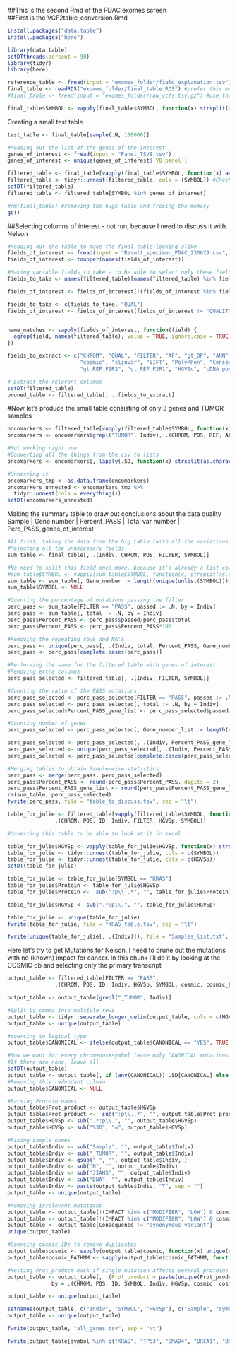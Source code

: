 ##This is the second Rmd of the PDAC exomes screen  
##First is the VCF2table_conversion.Rmd

```r
install.packages("data.table")
install.packages("here")
```

```r
library(data.table)
setDTthreads(percent = 90)
library(tidyr)
library(here)
```

```r
reference_table <- fread(input = "exomes_folder/field_explanation.tsv")
final_table <- readRDS("exomes_folder/final_table.RDS") #prefer this method
#final_table <- fread(input = "exomes_folder/raw_vcfs.tsv.gz") #use this, if RDS is corrupted, for example

```

```r
final_table$SYMBOL <- vapply(final_table$SYMBOL, function(x) strsplit(as.character(x), ","), FUN.VALUE = list(character(1)))
```

Creating a small test table
```r
test_table <- final_table[sample(.N, 100000)]
```

```r
#Reading out the list of the genes of the interest
genes_of_interest <- fread(input = "Panel_TSV8.csv")
genes_of_interest <- unique(genes_of_interest$`V8 panel`)

filtered_table <- final_table[vapply(final_table$SYMBOL, function(x) any(x %in% genes_of_interest), logical(1))]
filtered_table <- tidyr::unnest(filtered_table, cols = (SYMBOL)) #Check this command if it gives the same result as the separate_rows
setDT(filtered_table)
filtered_table <- filtered_table[SYMBOL %in% genes_of_interest]

#rm(final_table) #removing the huge table and freeing the memory
gc()
```

##Selecting columns of interest - not run, because I need to discuss it with Nelson

```r
#Reading out the table to make the final table looking alike
fields_of_interest <- fread(input = "Result_specimen_PDAC_230629.csv", nrows = 1)
fields_of_interest <- toupper(names(fields_of_interest))

#Making variable fields_to_take - to be able to select only these fields
fields_to_take <- names(filtered_table)[names(filtered_table) %in% fields_of_interest]

fields_of_interest <- fields_of_interest[!(fields_of_interest %in% fields_to_take)]

fields_to_take <- c(fields_to_take, "QUAL")
fields_of_interest <- fields_of_interest[fields_of_interest != "QUALITY"]


name_matches <- sapply(fields_of_interest, function(field) {
  agrep(field, names(filtered_table), value = TRUE, ignore.case = TRUE)
})

fields_to_extract <- c("CHROM", "QUAL", "FILTER", "AF", "gt_DP", "ANN", "SYMBOL", "Consequence", "Amino_acids", "HGVSp",
                       "cosmic", "clinvar", "SIFT", "PolyPhen", "Consequence", "gt_AD", "gt_ALT_F1R2", "gt_ALT_F2R1",
                       "gt_REF_F1R2", "gt_REF_F2R1", "HGVSc", "cDNA_position", "EXON", "Protein_position")

# Extract the relevant columns
setDT(filtered_table)
pruned_table <- filtered_table[, ..fields_to_extract]

```

#Now let's produce the small table consisting of only 3 genes and TUMOR samples

```r
oncomarkers <- filtered_table[vapply(filtered_table$SYMBOL, function(x) any(x %in% c("KRAS", "TP53", "SMAD4")), logical(1))]
oncomarkers <- oncomarkers[grepl("TUMOR", Indiv), .(CHROM, POS, REF, ALT, FILTER, ID, SYMBOL, Indiv, Amino_acids, HGVSp, Codons, Consequence, SIFT, ANN)]
```

```r
#Not working right now
#Converting all the things from the csv to lists
oncomarkers <- oncomarkers[, lapply(.SD, function(x) strsplit(as.character(x), ","))]

#Unnesting it
oncomarkers_tmp <- as.data.frame(oncomarkers)
oncomarkers_unnested <- oncomarkers_tmp %>% 
  tidyr::unnest(cols = everything())
setDT(oncomarkers_unnested)
```

Making the summary table to draw out conclusions about the data quality
Sample | Gene number | Percent_PASS | Total var number | Perc_PASS_genes_of_interest 
```r
#At first, taking the data from the big table (with all the variations)
#Rejecting all the unnecessary fields
sum_table <- final_table[, .(Indiv, CHROM, POS, FILTER, SYMBOL)]

#No need to split this field once more, because it's already a list column
#sum_table$SYMBOL <- vapply(sum_table$SYMBOL, function(x) strsplit(as.character(x), ","), FUN.VALUE = list(character(1)))
sum_table <- sum_table[, Gene_number := length(unique(unlist(SYMBOL))), by = Indiv ]
sum_table$SYMBOL <- NULL

#Counting the percentage of mutations passing the filter
perc_pass <- sum_table[FILTER == "PASS", passed := .N, by = Indiv]
perc_pass <- sum_table[, total := .N, by = Indiv]
perc_pass$Percent_PASS <- perc_pass$passed/perc_pass$total
perc_pass$Percent_PASS <- perc_pass$Percent_PASS*100

#Removing the repeating rows and NA's
perc_pass <- unique(perc_pass[, .(Indiv, total, Percent_PASS, Gene_number)])
perc_pass <- perc_pass[complete.cases(perc_pass)]

#Performing the same for the filtered table with genes of interest
#Removing extra columns
perc_pass_selected <- filtered_table[, .(Indiv, FILTER, SYMBOL)]

#Counting the ratio of the PASS mutations
perc_pass_selected <- perc_pass_selected[FILTER == "PASS", passed := .N, by = Indiv]
perc_pass_selected <- perc_pass_selected[, total := .N, by = Indiv]
perc_pass_selected$Percent_PASS_gene_list <- perc_pass_selected$passed/perc_pass_selected$total*100

#Counting number of genes
perc_pass_selected <- perc_pass_selected[, Gene_number_list := length(unique(SYMBOL)), by = Indiv ]

perc_pass_selected <- perc_pass_selected[, .(Indiv, Percent_PASS_gene_list, Gene_number_list)]
perc_pass_selected <- unique(perc_pass_selected[, .(Indiv, Percent_PASS_gene_list, Gene_number_list)])
perc_pass_selected <- perc_pass_selected[complete.cases(perc_pass_selected)]

#Merging tables to obtain Sample-wise statistics
perc_pass <- merge(perc_pass, perc_pass_selected)
perc_pass$Percent_PASS <- round(perc_pass$Percent_PASS, digits = 2)
perc_pass$Percent_PASS_gene_list <- round(perc_pass$Percent_PASS_gene_list, digits = 2)
rm(sum_table, perc_pass_selected)
fwrite(perc_pass, file = "table_to_discuss.tsv", sep = "\t")
```

```r
table_for_julie <- filtered_table[vapply(filtered_table$SYMBOL, function(x) any(x %in% c("KRAS")), logical(1)), 
               .(CHROM, POS, ID, Indiv, FILTER, HGVSp, SYMBOL)]

#Unnesting this table to be able to look at it in excel

table_for_julie$HGVSp <- vapply(table_for_julie$HGVSp, function(x) strsplit(as.character(x), ","), FUN.VALUE = list(character(1)))
table_for_julie <- tidyr::unnest(table_for_julie, cols = c(SYMBOL))
table_for_julie <- tidyr::unnest(table_for_julie, cols = c(HGVSp))
setDT(table_for_julie)

table_for_julie <- table_for_julie[SYMBOL == "KRAS"]
table_for_julie$Protein <- table_for_julie$HGVSp
table_for_julie$Protein <-  sub(":p\\..*", "", table_for_julie$Protein)

table_for_julie$HGVSp <- sub(".*:p\\.", "", table_for_julie$HGVSp)

table_for_julie <- unique(table_for_julie)
fwrite(table_for_julie, file = "KRAS_table.tsv", sep = "\t")

fwrite(unique(table_for_julie[, .(Indiv)]), file = "Samples_list.txt", col.names = F)
```

Here let's try to get Mutations for Nelson. I need to prune out the mutations with no (known) impact for cancer. 
In this chunk I'll do it by looking at the COSMIC db and selecting only the primary transcript
```r
output_table <- filtered_table[FILTER == "PASS", 
               .(CHROM, POS, ID, Indiv, HGVSp, SYMBOL, cosmic, cosmic_FATHMM, Consequence, IMPACT, CANONICAL)]

output_table <- output_table[grepl("_TUMOR", Indiv)]

#Split by comma into multiple rows
output_table <- tidyr::separate_longer_delim(output_table, cols = c(HGVSp, cosmic, cosmic_FATHMM, Consequence, IMPACT, CANONICAL), delim = ",")
output_table <- unique(output_table)

#coercing to logical type
output_table$CANONICAL <- ifelse(output_table$CANONICAL == "YES", TRUE, FALSE) 

#Now we want for every chrom+pos+symbol leave only CANONICAL mutations. 
#If there are none, leave all
setDT(output_table)
output_table <- output_table[, if (any(CANONICAL)) .SD[CANONICAL] else .SD, by = .(CHROM, POS, SYMBOL)]
#Removing this redundant column
output_table$CANONICAL <- NULL

#Parsing Protein names
output_table$Prot_product <- output_table$HGVSp
output_table$Prot_product <-  sub(":p\\..*", "", output_table$Prot_product)
output_table$HGVSp <- sub(".*:p\\.", "", output_table$HGVSp)
output_table$HGVSp <- sub("%3D", "=", output_table$HGVSp)

#Fixing sample names
output_table$Indiv <- sub("Sample", "", output_table$Indiv)
output_table$Indiv <- sub("_TUMOR", "", output_table$Indiv)
output_table$Indiv <- gsub("_", "", output_table$Indiv, )
output_table$Indiv <- sub("N", "", output_table$Indiv)
output_table$Indiv <- sub("JIAHS", "", output_table$Indiv)
output_table$Indiv <- sub("DNA", "", output_table$Indiv)
output_table$Indiv <- paste(output_table$Indiv, "T", sep = "")
output_table <- unique(output_table)

#Removing irrelevant mutations
output_table <- output_table[!(IMPACT %in% c("MODIFIER", "LOW") & cosmic == "." & HGVSp == ".")]
output_table <- output_table[!(IMPACT %in% c("MODIFIER", "LOW") & cosmic_FATHMM == "NEUTRAL" & HGVSp == ".")]
output_table <- output_table[Consequence != "synonymous_variant"]
unique(output_table)

#Coercing cosmic_IDs to remove duplicates
output_table$cosmic <- sapply(output_table$cosmic, function(x) unique(unlist(strsplit(x, "&"))))
output_table$cosmic_FATHMM <- sapply(output_table$cosmic_FATHMM, function(x) unique(unlist(strsplit(x, "&"))))

#Nesting Prot_product back if single mutation affects several proteins
output_table <- output_table[, .(Prot_product = paste(unique(Prot_product), collapse = ";")),
              by = .(CHROM, POS, ID, SYMBOL, Indiv, HGVSp, cosmic, cosmic_FATHMM, Consequence, IMPACT)]

output_table <- unique(output_table)
```


```r
setnames(output_table, c("Indiv", "SYMBOL", "HGVSp"), c("Sample", "symbol", "AA_mutations"))
output_table <- unique(output_table)

fwrite(output_table, "all_genes.tsv", sep = "\t")

fwrite(output_table[symbol %in% c("KRAS", "TP53", "SMAD4", "BRCA1", "BRCA2")], "KRAS_TP53_SMAD4_BRAC_genes.tsv", sep = "\t")
```





  


